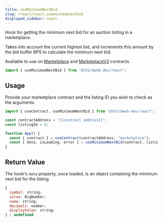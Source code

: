 ```yaml
---
title: useMinimumNextBid
slug: /react/react.useminimumnextbid
displayed_sidebar: react
---
```


Hook for getting the minimum next bid for an auction listing in a marketplace.

Takes into account the current highest bid, and increments this amount by the bid buffer BPS to calculate the minimum next bid.

Available to use on
[Marketplace](https://thirdweb.com/thirdweb.eth/Marketplace) and [MarketplaceV3](https://thirdweb.com/thirdweb.eth/MarketplaceV3) contracts.

```jsx
import { useMinimumNextBid } from "@thirdweb-dev/react";
```

## Usage

Provide your marketplace contract and the listing ID you wish to check as the arguments.

```jsx
import { useContract, useMinimumNextBid } from "@thirdweb-dev/react";

const contractAddress = "{{contract_address}}";
const listingId = 0;

function App() {
  const { contract } = useContract(contractAddress, "marketplace");
  const { data, isLoading, error } = useMinimumNextBid(contract, listingId);
}
```

## Return Value

The hook's `data` property, once loaded, is an object containing the minimum next bid for the listing.

```jsx
{
  symbol: string;
  value: BigNumber;
  name: string;
  decimals: number;
  displayValue: string;
} | undefined
```
